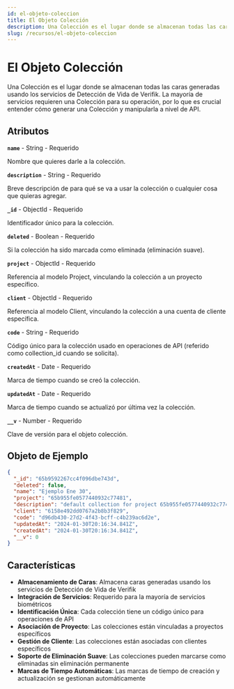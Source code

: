 ```yaml
---
id: el-objeto-coleccion
title: El Objeto Colección
description: Una Colección es el lugar donde se almacenan todas las caras generadas usando los servicios de Detección de Vida de Verifik. La mayoría de servicios requieren una Colección para su operación, por lo que es crucial entender cómo generar una Colección y manipularla a nivel de API.
slug: /recursos/el-objeto-coleccion
---
```



# El Objeto Colección

Una Colección es el lugar donde se almacenan todas las caras generadas usando los servicios de Detección de Vida de Verifik. La mayoría de servicios requieren una Colección para su operación, por lo que es crucial entender cómo generar una Colección y manipularla a nivel de API.

## Atributos

**`name`** - String - Requerido

Nombre que quieres darle a la colección.

**`description`** - String - Requerido

Breve descripción de para qué se va a usar la colección o cualquier cosa que quieras agregar.

**`_id`** - ObjectId - Requerido

Identificador único para la colección.

**`deleted`** - Boolean - Requerido

Si la colección ha sido marcada como eliminada (eliminación suave).

**`project`** - ObjectId - Requerido

Referencia al modelo Project, vinculando la colección a un proyecto específico.

**`client`** - ObjectId - Requerido

Referencia al modelo Client, vinculando la colección a una cuenta de cliente específica.

**`code`** - String - Requerido

Código único para la colección usado en operaciones de API (referido como collection_id cuando se solicita).

**`createdAt`** - Date - Requerido

Marca de tiempo cuando se creó la colección.

**`updatedAt`** - Date - Requerido

Marca de tiempo cuando se actualizó por última vez la colección.

**`__v`** - Number - Requerido

Clave de versión para el objeto colección.

## Objeto de Ejemplo

<Tabs>
  <TabItem value="example" label="Ejemplo">

```json
{
  "_id": "65b9592267cc4f096dbe743d",
  "deleted": false,
  "name": "Ejemplo Ene 30",
  "project": "65b955fe0577440932c77481",
  "description": "default collection for project 65b955fe0577440932c77481",
  "client": "6158e492dd0767a2b8b3f829",
  "code": "d96db430-27d2-4f43-bcff-c4b239ac6d2e",
  "updatedAt": "2024-01-30T20:16:34.841Z",
  "createdAt": "2024-01-30T20:16:34.841Z",
  "__v": 0
}
```

  </TabItem>
</Tabs>

## Características

- **Almacenamiento de Caras**: Almacena caras generadas usando los servicios de Detección de Vida de Verifik
- **Integración de Servicios**: Requerido para la mayoría de servicios biométricos
- **Identificación Única**: Cada colección tiene un código único para operaciones de API
- **Asociación de Proyecto**: Las colecciones están vinculadas a proyectos específicos
- **Gestión de Cliente**: Las colecciones están asociadas con clientes específicos
- **Soporte de Eliminación Suave**: Las colecciones pueden marcarse como eliminadas sin eliminación permanente
- **Marcas de Tiempo Automáticas**: Las marcas de tiempo de creación y actualización se gestionan automáticamente
